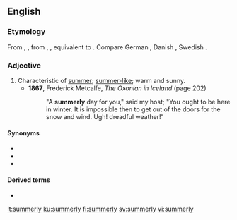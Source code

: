 ==English==

===Etymology===
From {{etyl|enm|en}} {{m|enm|somerli}}, {{m|enm|somerlich}}, from {{etyl|ang|en}} {{m|ang|sumorlīc}}, {{m|ang|sumorlīċ||summerly}}, equivalent to {{suffix|summer|ly|lang=en}}. Compare German {{m|de|sommerlich||summerly}}, Danish {{m|da|sommerlig||summerly}}, Swedish {{m|sv|sommarlik||summerly}}.

===Adjective===
{{en-adj}}

# Characteristic of [[summer]]; [[summer-like]]; warm and sunny.
#* '''1867''', Frederick Metcalfe, ''The Oxonian in Iceland'' (page 202)
#*: "A '''summerly''' day for you," said my host; "You ought to be here in winter. It is impossible then to get out of the doors for the snow and wind. Ugh! dreadful weather!"

====Synonyms====
* {{l|en|summerish}}
* {{l|en|summer-like}}
* {{l|en|summery}}

====Derived terms====
* {{l|en|summerliness}}

[[it:summerly]]
[[ku:summerly]]
[[fi:summerly]]
[[sv:summerly]]
[[vi:summerly]]